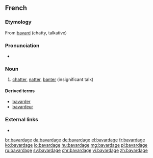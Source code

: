 ==French==

===Etymology===
From [[bavard]] (chatty, talkative)

===Pronunciation===
* {{audio|Fr-bavardage.ogg|Audio|lang=fr}}

===Noun===
{{fr-noun|m}}

# [[chatter]], [[natter]], [[banter]] (insignificant talk)

====Derived terms====
* [[bavarder]]
* [[bavardeur]]

===External links===
* {{R:TLFi}}

[[br:bavardage]]
[[da:bavardage]]
[[de:bavardage]]
[[el:bavardage]]
[[fr:bavardage]]
[[ko:bavardage]]
[[io:bavardage]]
[[hu:bavardage]]
[[mg:bavardage]]
[[pl:bavardage]]
[[ru:bavardage]]
[[sv:bavardage]]
[[chr:bavardage]]
[[vi:bavardage]]
[[zh:bavardage]]